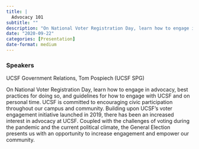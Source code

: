 ```yaml
---
title: |
  Advocacy 101
subtitle: ""
description: "On National Voter Registration Day, learn how to engage in advocacy, best practices for doing so, and guidelines for how to engage with UCSF and on personal time. "
date: "2020-09-22"
categories: [Presentation]
date-format: medium 
---
```


### Speakers  
UCSF Government Relations, Tom Pospiech (UCSF SPG)

On National Voter Registration Day, learn how to engage in advocacy, best practices for doing so, and guidelines for how to engage with UCSF and on personal time. UCSF is committed to encouraging civic participation throughout our campus and community. Building upon UCSF's voter engagement initiative launched in 2019, there has been an increased interest in advocacy at UCSF. Coupled with the challenges of voting during the pandemic and the current political climate, the General Election presents us with an opportunity to increase engagement and empower our community.

